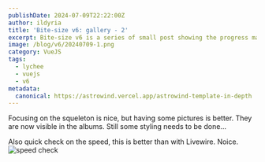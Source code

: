 ```yaml
---
publishDate: 2024-07-09T22:22:00Z
author: ildyria
title: 'Bite-size v6: gallery - 2'
excerpt: Bite-size v6 is a series of small post showing the progress made on the development of the future version of Lychee.
image: /blog/v6/20240709-1.png
category: VueJS
tags:
  - lychee
  - vuejs
  - v6
metadata:
  canonical: https://astrowind.vercel.app/astrowind-template-in-depth
---
```


Focusing on the squeleton is nice, but having some pictures is better.
They are now visible in the albums. Still some styling needs to be done...

Also quick check on the speed, this is better than with Livewire. Noice. 
![speed check](/blog/v6/20240709-2.png)